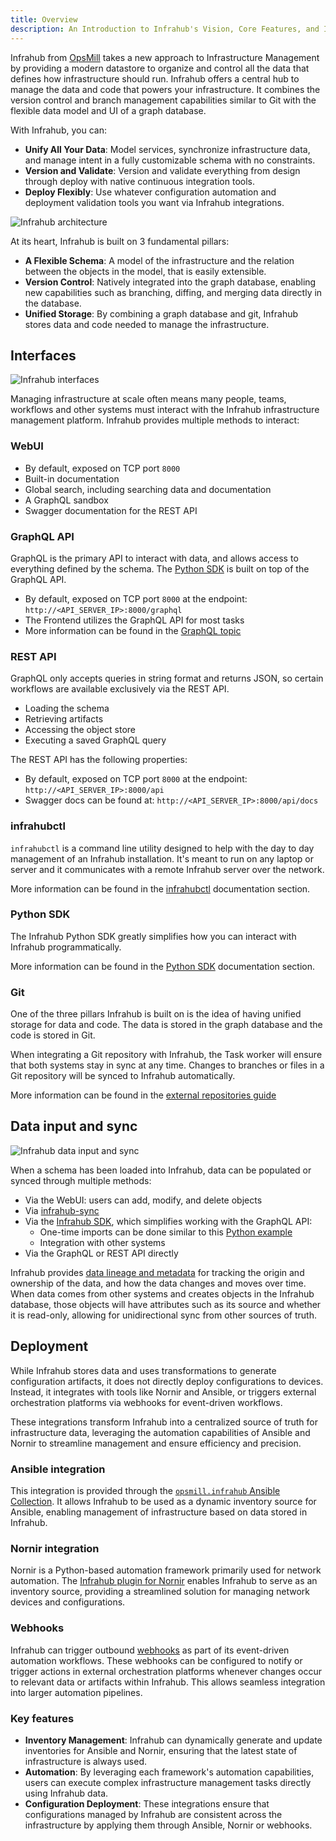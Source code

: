 ```yaml
---
title: Overview
description: An Introduction to Infrahub's Vision, Core Features, and Infrastructure Data Management Approach.
---
```


Infrahub from [OpsMill](https://opsmill.com) takes a new approach to Infrastructure Management by providing a modern datastore to organize and control all the data that defines how infrastructure should run. Infrahub offers a central hub to manage the data and code that powers your infrastructure. It combines the version control and branch management capabilities similar to Git with the flexible data model and UI of a graph database.

With Infrahub, you can:

- **Unify All Your Data**: Model services, synchronize infrastructure data, and manage intent in a fully customizable schema with no constraints.
- **Version and Validate**: Version and validate everything from design through deploy with native continuous integration tools.
- **Deploy Flexibly**: Use whatever configuration automation and deployment validation tools you want via Infrahub integrations.

![Infrahub architecture](./../media/overview.excalidraw.svg)

At its heart, Infrahub is built on 3 fundamental pillars:

- **A Flexible Schema**: A model of the infrastructure and the relation between the objects in the model, that is easily extensible.
- **Version Control**: Natively integrated into the graph database, enabling new capabilities such as branching, diffing, and merging data directly in the database.
- **Unified Storage**: By combining a graph database and git, Infrahub stores data and code needed to manage the infrastructure.

## Interfaces

![Infrahub interfaces](./../media/overview-interfaces.excalidraw.svg)

Managing infrastructure at scale often means many people, teams, workflows and other systems must interact with the Infrahub infrastructure management platform. Infrahub provides multiple methods to interact:

### WebUI

- By default, exposed on TCP port `8000`
- Built-in documentation
- Global search, including searching data and documentation
- A GraphQL sandbox
- Swagger documentation for the REST API

### GraphQL API

GraphQL is the primary API to interact with data, and allows access to everything defined by the schema. The [Python SDK]($(base_url)dointroduction) is built on top of the GraphQL API.

- By default, exposed on TCP port `8000` at the endpoint: `http://<API_SERVER_IP>:8000/graphql`
- The Frontend utilizes the GraphQL API for most tasks
- More information can be found in the [GraphQL topic](../topics/graphql)

### REST API

GraphQL only accepts queries in string format and returns JSON, so certain workflows are available exclusively via the REST API.

- Loading the schema
- Retrieving artifacts
- Accessing the object store
- Executing a saved GraphQL query

The REST API has the following properties:

- By default, exposed on TCP port `8000` at the endpoint: `http://<API_SERVER_IP>:8000/api`
- Swagger docs can be found at: `http://<API_SERVER_IP>:8000/api/docs`

### infrahubctl

`infrahubctl` is a command line utility designed to help with the day to day management of an Infrahub installation. It's meant to run on any laptop or server and it communicates with a remote Infrahub server over the network.

More information can be found in the [infrahubctl]($(base_url)infrahubctl/infrahubctl) documentation section.

### Python SDK

The Infrahub Python SDK greatly simplifies how you can interact with Infrahub programmatically.

More information can be found in the [Python SDK]($(base_url)python-sdk/introduction) documentation section.

### Git

One of the three pillars Infrahub is built on is the idea of having unified storage for data and code. The data is stored in the graph database and the code is stored in Git.

When integrating a Git repository with Infrahub, the Task worker will ensure that both systems stay in sync at any time. Changes to branches or files in a Git repository will be synced to Infrahub automatically.

More information can be found in the [external repositories guide](../guides/repository)

## Data input and sync

![Infrahub data input and sync](./../media/overview-data.excalidraw.svg)

When a schema has been loaded into Infrahub, data can be populated or synced through multiple methods:

- Via the WebUI: users can add, modify, and delete objects
- Via [infrahub-sync](https://docs.infrahub.app/sync)
- Via the [Infrahub SDK]($(base_url)python-sdk/introduction), which simplifies working with the GraphQL API:
  - One-time imports can be done similar to this [Python example](https://github.com/opsmill/infrahub-demo-dc-fabric/blob/main/generators/create_basic.py)
  - Integration with other systems
- Via the GraphQL or REST API directly

Infrahub provides [data lineage and metadata](../topics/metadata.mdx) for tracking the origin and ownership of the data, and how the data changes and moves over time. When data comes from other systems and creates objects in the Infrahub database, those objects will have attributes such as its source and whether it is read-only, allowing for unidirectional sync from other sources of truth.

## Deployment

While Infrahub stores data and uses transformations to generate configuration artifacts, it does not directly deploy configurations to devices. Instead, it integrates with tools like Nornir and Ansible, or triggers external orchestration platforms via webhooks for event-driven workflows.

These integrations transform Infrahub into a centralized source of truth for infrastructure data, leveraging the automation capabilities of Ansible and Nornir to streamline management and ensure efficiency and precision.

### Ansible integration

This integration is provided through the [`opsmill.infrahub` Ansible Collection](https://docs.infrahub.app/ansible/). It allows Infrahub to be used as a dynamic inventory source for Ansible, enabling management of infrastructure based on data stored in Infrahub.

### Nornir integration

Nornir is a Python-based automation framework primarily used for network automation. The [Infrahub plugin for Nornir](https://docs.infrahub.app/nornir/) enables Infrahub to serve as an inventory source, providing a streamlined solution for managing network devices and configurations.

### Webhooks

Infrahub can trigger outbound [webhooks](../topics/webhooks.mdx) as part of its event-driven automation workflows. These webhooks can be configured to notify or trigger actions in external orchestration platforms whenever changes occur to relevant data or artifacts within Infrahub. This allows seamless integration into larger automation pipelines.

### Key features

- **Inventory Management**: Infrahub can dynamically generate and update inventories for Ansible and Nornir, ensuring that the latest state of infrastructure is always used.
- **Automation**: By leveraging each framework's automation capabilities, users can execute complex infrastructure management tasks directly using Infrahub data.
- **Configuration Deployment**: These integrations ensure that configurations managed by Infrahub are consistent across the infrastructure by applying them through Ansible, Nornir or webhooks.
